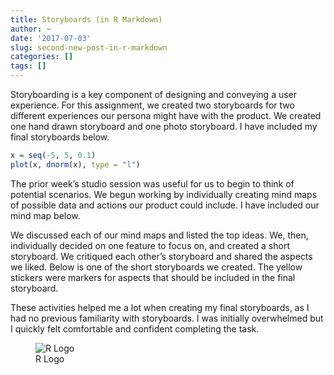 ```yaml
---
title: Storyboards (in R Markdown)
author: ~
date: '2017-07-03'
slug: second-new-post-in-r-markdown
categories: []
tags: []
---
```


Storyboarding is a key component of designing and conveying a user experience. For this assignment, we created two storyboards for two different experiences our persona might have with the product. We created one hand drawn storyboard and one photo storyboard. I have included my final storyboards below.


```r
x = seq(-5, 5, 0.1)
plot(x, dnorm(x), type = "l")
```

The prior week’s studio session was useful for us to begin to think of potential scenarios. We begun working by individually creating mind maps of possible data and actions our product could include. I have included our mind map below.

We discussed each of our mind maps and listed the top ideas. We, then, individually decided on one feature to focus on, and created a short storyboard. We critiqued each other’s storyboard and shared the aspects we liked. Below is one of the short storyboards we created. The yellow stickers were markers for aspects that should be included in the final storyboard.

These activities helped me a lot when creating my final storyboards, as I had no previous familiarity with storyboards. I was initially overwhelmed but I quickly felt comfortable and confident completing the task.

![R Logo](https://www.r-project.org/logo/Rlogo.png)
